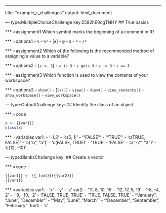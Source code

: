 ---
title: "example_r_challenges"
output: html_document

--- type:MultipleChoiceChallenge key:5582hE0cgTNHY
## True basics

*** =assignment1
Which symbol marks the beginning of a comment in R?

*** =options1
- `%`
- `%*`
- [`#`]
- `@`
- `$`
- `*`
- `/*`


*** =assignment2
Which of the following is the recommended method of assigning a value to a variable?

*** =options2
- [`z <- 3`]
- `z is 3`
- `z gets 3`
- `z -> 3`
- `z == 3`


*** =assignment3
Which function is used to view the contents of your workspace?

*** =options3
- `show()`
- [`ls()`]
- `view()`
- `View()`
- `view_contents()`
- `show_workspace()`
- `view_workspace()`


--- type:OutputChallenge key:
## Identify the class of an object

*** =code
```r
x <- {{var1}}
class(x)
```

*** =variables
var1:
  - '-1.3'
  - 'c(5, 1)'
  - '"FALSE"'
  - '"TRUE"'
  - 'c(TRUE, FALSE)'
  - 'c("b", "a")'
  - 'c(FALSE, TRUE)'
  - 'TRUE'
  - 'FALSE'
  - 'c("-2", "3")'
  - 'c(12, -10)'

--- type:BlanksChallenge key:
## Create a vector

*** =code
```r
{{var1}} <- {{_fun1}}({{var2}})
{{var1}}
```

*** =variables
var1:
  - 'x'
  - 'y'
  - 'z'
var2:
  - '11, 8, 10, 15'
  - '12, 17, 5, 19'
  - '-8, -4, 2'
  - '-9, -10, -2'
  - 'FALSE, TRUE, TRUE'
  - 'TRUE, FALSE, TRUE'
  - '"January", "June", "December"'
  - '"May", "June", "March"'
  - '"December", "September", "February"'
fun1:
  - 'c'

